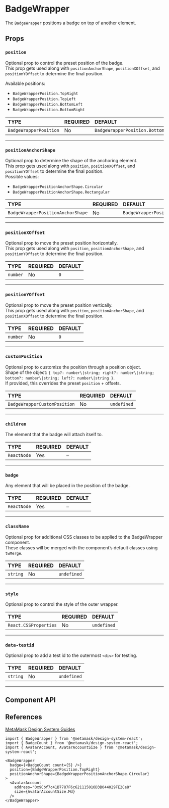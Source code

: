 
# BadgeWrapper

The `BadgeWrapper` positions a badge on top of another element.

<Canvas of={BadgeWrapperStories.Default} />

## Props

### `position`

Optional prop to control the preset position of the badge.  
This prop gets used along with `positionAnchorShape`, `positionXOffset`, and `positionYOffset` to determine the final position.

Available positions:

- `BadgeWrapperPosition.TopRight`
- `BadgeWrapperPosition.TopLeft`
- `BadgeWrapperPosition.BottomLeft`
- `BadgeWrapperPosition.BottomRight`

<table>
  <thead>
    <tr>
      <th align="left">TYPE</th>
      <th align="left">REQUIRED</th>
      <th align="left">DEFAULT</th>
    </tr>
  </thead>
  <tbody>
    <tr>
      <td>
        <code>BadgeWrapperPosition</code>
      </td>
      <td>No</td>
      <td>
        <code>BadgeWrapperPosition.BottomRight</code>
      </td>
    </tr>
  </tbody>
</table>

<Canvas of={BadgeWrapperStories.Position} />

---

### `positionAnchorShape`

Optional prop to determine the shape of the anchoring element.  
This prop gets used along with `position`, `positionXOffset`, and `positionYOffset` to determine the final position.  
Possible values:

- `BadgeWrapperPositionAnchorShape.Circular`
- `BadgeWrapperPositionAnchorShape.Rectangular`

<table>
  <thead>
    <tr>
      <th align="left">TYPE</th>
      <th align="left">REQUIRED</th>
      <th align="left">DEFAULT</th>
    </tr>
  </thead>
  <tbody>
    <tr>
      <td>
        <code>BadgeWrapperPositionAnchorShape</code>
      </td>
      <td>No</td>
      <td>
        <code>BadgeWrapperPositionAnchorShape.Circular</code>
      </td>
    </tr>
  </tbody>
</table>

<Canvas of={BadgeWrapperStories.PositionAnchorShape} />

---

### `positionXOffset`

Optional prop to move the preset position horizontally.  
This prop gets used along with `position`, `positionAnchorShape`, and `positionYOffset` to determine the final position.

<table>
  <thead>
    <tr>
      <th align="left">TYPE</th>
      <th align="left">REQUIRED</th>
      <th align="left">DEFAULT</th>
    </tr>
  </thead>
  <tbody>
    <tr>
      <td>
        <code>number</code>
      </td>
      <td>No</td>
      <td>
        <code>0</code>
      </td>
    </tr>
  </tbody>
</table>

<Canvas of={BadgeWrapperStories.PositionXOffset} />

---

### `positionYOffset`

Optional prop to move the preset position vertically.  
This prop gets used along with `position`, `positionAnchorShape`, and `positionXOffset` to determine the final position.

<table>
  <thead>
    <tr>
      <th align="left">TYPE</th>
      <th align="left">REQUIRED</th>
      <th align="left">DEFAULT</th>
    </tr>
  </thead>
  <tbody>
    <tr>
      <td>
        <code>number</code>
      </td>
      <td>No</td>
      <td>
        <code>0</code>
      </td>
    </tr>
  </tbody>
</table>

<Canvas of={BadgeWrapperStories.PositionYOffset} />

---

### `customPosition`

Optional prop to customize the position through a position object.  
Shape of the object: `{ top?: number\|string; right?: number\|string; bottom?: number\|string; left?: number\|string }`.  
If provided, this overrides the preset `position` + offsets.

<table>
  <thead>
    <tr>
      <th align="left">TYPE</th>
      <th align="left">REQUIRED</th>
      <th align="left">DEFAULT</th>
    </tr>
  </thead>
  <tbody>
    <tr>
      <td>
        <code>BadgeWrapperCustomPosition</code>
      </td>
      <td>No</td>
      <td>
        <code>undefined</code>
      </td>
    </tr>
  </tbody>
</table>

<Canvas of={BadgeWrapperStories.CustomPosition} />

---

### `children`

The element that the badge will attach itself to.

<table>
  <thead>
    <tr>
      <th align="left">TYPE</th>
      <th align="left">REQUIRED</th>
      <th align="left">DEFAULT</th>
    </tr>
  </thead>
  <tbody>
    <tr>
      <td>
        <code>ReactNode</code>
      </td>
      <td>Yes</td>
      <td>
        <code>—</code>
      </td>
    </tr>
  </tbody>
</table>

---

### `badge`

Any element that will be placed in the position of the badge.

<table>
  <thead>
    <tr>
      <th align="left">TYPE</th>
      <th align="left">REQUIRED</th>
      <th align="left">DEFAULT</th>
    </tr>
  </thead>
  <tbody>
    <tr>
      <td>
        <code>ReactNode</code>
      </td>
      <td>Yes</td>
      <td>
        <code>—</code>
      </td>
    </tr>
  </tbody>
</table>

<Canvas of={BadgeWrapperStories.Badge} />

---

### `className`

Optional prop for additional CSS classes to be applied to the BadgeWrapper component.  
These classes will be merged with the component’s default classes using `twMerge`.

<table>
  <thead>
    <tr>
      <th align="left">TYPE</th>
      <th align="left">REQUIRED</th>
      <th align="left">DEFAULT</th>
    </tr>
  </thead>
  <tbody>
    <tr>
      <td>
        <code>string</code>
      </td>
      <td>No</td>
      <td>
        <code>undefined</code>
      </td>
    </tr>
  </tbody>
</table>

---

### `style`

Optional prop to control the style of the outer wrapper.

<table>
  <thead>
    <tr>
      <th align="left">TYPE</th>
      <th align="left">REQUIRED</th>
      <th align="left">DEFAULT</th>
    </tr>
  </thead>
  <tbody>
    <tr>
      <td>
        <code>React.CSSProperties</code>
      </td>
      <td>No</td>
      <td>
        <code>undefined</code>
      </td>
    </tr>
  </tbody>
</table>

---

### `data-testid`

Optional prop to add a test id to the outermost `<div>` for testing.

<table>
  <thead>
    <tr>
      <th align="left">TYPE</th>
      <th align="left">REQUIRED</th>
      <th align="left">DEFAULT</th>
    </tr>
  </thead>
  <tbody>
    <tr>
      <td>
        <code>string</code>
      </td>
      <td>No</td>
      <td>
        <code>undefined</code>
      </td>
    </tr>
  </tbody>
</table>

---

## Component API

<Controls of={BadgeWrapperStories.Default} />

## References

[MetaMask Design System Guides](https://www.notion.so/MetaMask-Design-System-Guides-Design-f86ecc914d6b4eb6873a122b83c12940)

```tsx
import { BadgeWrapper } from '@metamask/design-system-react';
import { BadgeCount } from '@metamask/design-system-react';
import { AvatarAccount, AvatarAccountSize } from '@metamask/design-system-react';

<BadgeWrapper
  badge={<BadgeCount count={5} />}
  position={BadgeWrapperPosition.TopRight}
  positionAnchorShape={BadgeWrapperPositionAnchorShape.Circular}
>
  <AvatarAccount
    address="0x9Cbf7c41B7787F6c621115010D3B044029FE2Ce8"
    size={AvatarAccountSize.Md}
  />
</BadgeWrapper>
```
